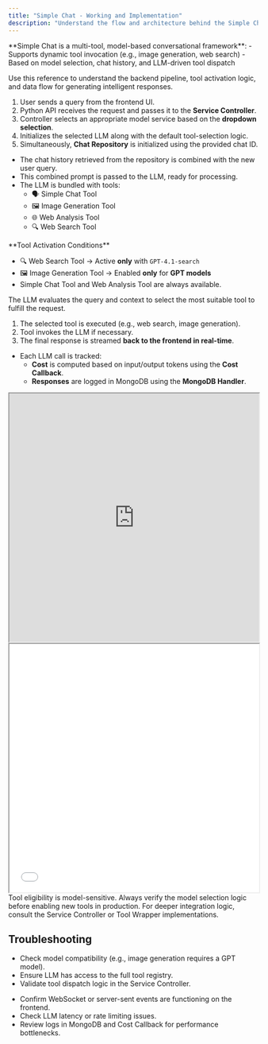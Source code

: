 ```yaml
---
title: "Simple Chat - Working and Implementation"
description: "Understand the flow and architecture behind the Simple Chat powered by Python API and tool-enabled LLMs."
---
```


<Info>
  **Simple Chat is a multi-tool, model-based conversational framework**:
  - Supports dynamic tool invocation (e.g., image generation, web search)
  - Based on model selection, chat history, and LLM-driven tool dispatch
</Info>

Use this reference to understand the backend pipeline, tool activation logic, and data flow for generating intelligent responses.

<Steps>

<Step title="User Query Flow">

1. User sends a query from the frontend UI.
2. Python API receives the request and passes it to the **Service Controller**.
3. Controller selects an appropriate model service based on the **dropdown selection**.
4. Initializes the selected LLM along with the default tool-selection logic.
5. Simultaneously, **Chat Repository** is initialized using the provided chat ID.

</Step>

<Step title="Preparing the Prompt">

- The chat history retrieved from the repository is combined with the new user query.
- This combined prompt is passed to the LLM, ready for processing.
- The LLM is bundled with tools:
  - 🗣️ Simple Chat Tool
  - 🖼️ Image Generation Tool
  - 🌐 Web Analysis Tool
  - 🔍 Web Search Tool

</Step>

<Step title="Tool Invocation Logic">

<Info>
  **Tool Activation Conditions**
</Info>

- 🔍 Web Search Tool → Active **only** with `GPT-4.1-search`  
- 🖼️ Image Generation Tool → Enabled **only** for **GPT models**  
- Simple Chat Tool and Web Analysis Tool are always available.

The LLM evaluates the query and context to select the most suitable tool to fulfill the request.

</Step>

<Step title="Streaming the Response">

1. The selected tool is executed (e.g., web search, image generation).
2. Tool invokes the LLM if necessary.
3. The final response is streamed **back to the frontend in real-time**.

</Step>

<Step title="Logging and Storage">

- Each LLM call is tracked:
  - **Cost** is computed based on input/output tokens using the **Cost Callback**.
  - **Responses** are logged in MongoDB using the **MongoDB Handler**.

</Step>

<Step title="Architecture Overview">

<iframe src="https://drive.google.com/file/d/1OBW4Rn0mxp8n4SEOf78USnpgvYn5Skc5/preview" width="100%" height="500" allow="autoplay"></iframe>
<iframe src="docs/images/apiresponse" width="100%" height="500" allow="autoplay"></iframe>

</Step>

</Steps>

<Note>
  Tool eligibility is model-sensitive. Always verify the model selection logic before enabling new tools in production. For deeper integration logic, consult the Service Controller or Tool Wrapper implementations.
</Note>

## Troubleshooting

<AccordionGroup>

<Accordion title="Tool does not trigger">

- Check model compatibility (e.g., image generation requires a GPT model).
- Ensure LLM has access to the full tool registry.
- Validate tool dispatch logic in the Service Controller.

</Accordion>

<Accordion title="Response not streaming or delayed">

- Confirm WebSocket or server-sent events are functioning on the frontend.
- Check LLM latency or rate limiting issues.
- Review logs in MongoDB and Cost Callback for performance bottlenecks.

</Accordion>

</AccordionGroup>
